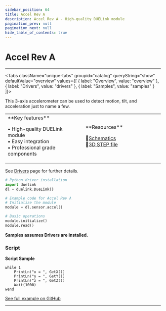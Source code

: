 ```yaml
---
sidebar_position: 64
title: Accel Rev A
description: Accel Rev A - High-quality DUELink module
pagination_prev: null
pagination_next: null
hide_table_of_contents: true
---
```



# Accel Rev A

<ImageSection 
  product="seaccel-a"
  tagline="3-Axis Accelerometer"
/>

---

<Tabs className="unique-tabs" groupid="catalog" queryString="show" defaultValue="overview"
  values={[
    {
        label: "Overview",
        value: "overview"
    },
    {
        label: "Drivers",
        value: "drivers"
    },
    {
        label: "Samples",
        value: "samples"
    }
]}>

<TabItem value="overview">

This 3-axis accelerometer can be used to detect motion, tilt, and acceleration just to name a few.

<table><td width='50%'>
**Key features**

• High-quality DUELink module<br/>
• Easy integration<br/>
• Professional grade components<br/>

</td><td width='50%'>
**Resources**
 
📄[Schematics](/sch/gdl-seaccel-a.pdf)<br/>
🔩[3D STEP file](/3d/gdl-seaccel-a.step)<br/>
</td></table>

</TabItem>

<TabItem value="drivers">

See [Drivers](../../engine/drivers) page for further details.

```python
# Python driver installation
import duelink
dl = duelink.DueLink()

# Example code for Accel Rev A
# Initialize the module
module = dl.sensor.accel()

# Basic operations
module.initialize()
module.read()
```

</TabItem>

<TabItem value="samples">

**Samples assumes Drivers are installed.**

### Script

**Script Sample**

```basic
while 1
    PrintLn("x = ", GetX())
    PrintLn("y = ", GetY())
    PrintLn("z = ", GetZ())
    Wait(1000)
wend
```

[See full example on GitHub](https://github.com/ghi-electronics/duelink-website/tree/main/static/code/samples)

</TabItem>

</Tabs>

---

<OrderSection
    product="DUELink Accel A"
    partnumber="GDL-SEACCEL-A"
    price="$19.99"
/>
